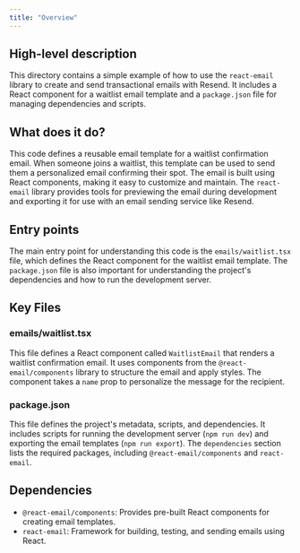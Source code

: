```yaml
---
title: "Overview"
---
```


## High-level description
This directory contains a simple example of how to use the `react-email` library to create and send transactional emails with Resend. It includes a React component for a waitlist email template and a `package.json` file for managing dependencies and scripts.

## What does it do?
This code defines a reusable email template for a waitlist confirmation email. When someone joins a waitlist, this template can be used to send them a personalized email confirming their spot. The email is built using React components, making it easy to customize and maintain. The `react-email` library provides tools for previewing the email during development and exporting it for use with an email sending service like Resend.

## Entry points
The main entry point for understanding this code is the `emails/waitlist.tsx` file, which defines the React component for the waitlist email template. The `package.json` file is also important for understanding the project's dependencies and how to run the development server.

## Key Files
### emails/waitlist.tsx
This file defines a React component called `WaitlistEmail` that renders a waitlist confirmation email. It uses components from the `@react-email/components` library to structure the email and apply styles. The component takes a `name` prop to personalize the message for the recipient.

### package.json
This file defines the project's metadata, scripts, and dependencies. It includes scripts for running the development server (`npm run dev`) and exporting the email templates (`npm run export`). The `dependencies` section lists the required packages, including `@react-email/components` and `react-email`.

## Dependencies
- `@react-email/components`: Provides pre-built React components for creating email templates.
- `react-email`: Framework for building, testing, and sending emails using React.
